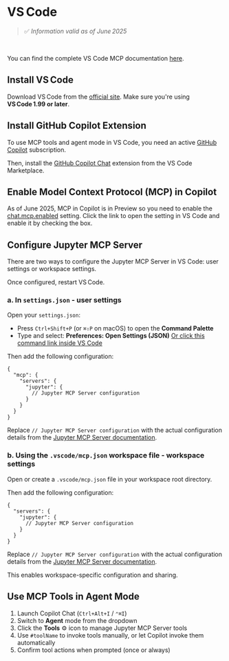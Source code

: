 # VS Code

<!-- ![Jupyter MCP Server](https://assets.datalayer.tech/jupyter-mcp/jupyter-mcp-server-vs-code.gif) -->

> ✅ _Information valid as of June 2025_
<br />

You can find the complete VS Code MCP documentation [here](https://code.visualstudio.com/docs/copilot/chat/mcp-servers#_use-mcp-tools-in-agent-mode).

## Install VS Code

Download VS Code from the [official site](https://code.visualstudio.com/Download).
Make sure you're using **VS Code 1.99 or later**.

## Install GitHub Copilot Extension

To use MCP tools and agent mode in VS Code, you need an active [GitHub Copilot](https://github.com/features/copilot) subscription.

Then, install the [GitHub Copilot Chat](https://marketplace.visualstudio.com/items?itemName=GitHub.copilot-chat) extension from the VS Code Marketplace.

## Enable Model Context Protocol (MCP) in Copilot

As of June 2025, MCP in Copilot is in Preview so you need to enable the [chat.mcp.enabled](vscode://settings/chat.mcp.enabled) setting. Click the link to open the setting in VS Code and enable it by checking the box.


## Configure Jupyter MCP Server

There are two ways to configure the Jupyter MCP Server in VS Code: user settings or workspace settings.

Once configured, restart VS Code.

### a. In `settings.json` - user settings

Open your `settings.json`:

- Press `Ctrl+Shift+P` (or `⌘⇧P` on macOS) to open the **Command Palette**
- Type and select: **Preferences: Open Settings (JSON)**
  [Or click this command link inside VS Code](command:workbench.action.openSettingsJson)

Then add the following configuration:

```jsonc
{
  "mcp": {
    "servers": {
      "jupyter": {
        // Jupyter MCP Server configuration
      }
    }
  }
}
```

Replace `// Jupyter MCP Server configuration` with the actual configuration details from the [Jupyter MCP Server documentation](/run).

### b. Using the `.vscode/mcp.json` workspace file - workspace settings

Open or create a `.vscode/mcp.json` file in your workspace root directory.

Then add the following configuration:

```jsonc
{
  "servers": {
    "jupyter": {
      // Jupyter MCP Server configuration
    }
  }
}
```

Replace `// Jupyter MCP Server configuration` with the actual configuration details from the [Jupyter MCP Server documentation](/run).

This enables workspace-specific configuration and sharing.

## Use MCP Tools in Agent Mode

1. Launch Copilot Chat (`Ctrl+Alt+I` / `⌃⌘I`)
2. Switch to **Agent** mode from the dropdown
3. Click the **Tools** ⚙️ icon to manage Jupyter MCP Server tools
4. Use `#toolName` to invoke tools manually, or let Copilot invoke them automatically
5. Confirm tool actions when prompted (once or always)
